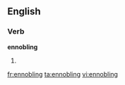 ==English==

===Verb===
'''ennobling'''

# {{present participle of|ennoble}}

[[fr:ennobling]]
[[ta:ennobling]]
[[vi:ennobling]]